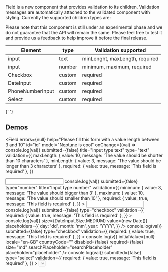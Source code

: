 
Field is a new component that provides validation to its children. Validation messages are automatically
attached to the validated component with styling. Currently the supported children types are:

<Alert type={Alert.Type.WARNING}>
  Please note that this component is still under an experimental phase and we do not guarantee that
  the API will remain the same. Please feel free to test it and provide us a feedback to help
  improve it before the final release.
</Alert>

<table className="docs-table table">
  <thead>
    <tr>
      <th>Element</th>
      <th>type</th>
      <th>Validation supported</th>
    </tr>
  </thead>
  <tbody>
    <tr>
      <td>input</td>
      <td>text</td>
      <td>minLenght, maxLength, required</td>
    </tr>
    <tr>
      <td>input</td>
      <td> number</td>
      <td>minimum, maximum, required</td>
    </tr>
    <tr>
      <td>Checkbox</td>
      <td>custom</td>
      <td>required</td>
    </tr>
    <tr>
      <td>DateInput</td>
      <td>custom</td>
      <td>required</td>
    </tr>
    <tr>
      <td>PhoneNumberInput</td>
      <td>custom</td>
      <td>required</td>
    </tr>
    <tr>
      <td>Select</td>
      <td>custom</td>
      <td>required</td>
    </tr>
  </tbody>
</table>
<LiveEditorBlock code={code} scope={{ Field }} />
<GeneratePropsTable componentName="Field" />{' '}

## Demos

<Field
  errors={null}
  help="Please fill this form with a value length between 3 and 10"
  id="id"
  model="Neptune is cool"
  onChange={(val) => console.log(val)}
  submitted={false}
  title="Input type text"
  type="text"
  validation={{
    maxLength: { value: 10, message: 'The value should be shorter than 10 characters' },
    minLength: { value: 3, message: 'The value should be longer than 3 characters' },
    required: { value: true, message: 'This field is required' },
  }}
>
  <input type="text" className="form-control" />
</Field>
<Field
  errors={null}
  help="Please fill this form with a value between 3 and 10"
  id="id"
  model={null}
  onChange={(val) => console.log(val)}
  submitted={false}
  type="number"
  title="Input type number"
  validation={{
    minimum: { value: 3, message: 'The value should bigger than 3' },
    maximum: { value: 10, message: 'The value should smaller than 10' },
    required: { value: true, message: 'This field is required' },
  }}
>
  <input type="number" className="form-control" />
</Field>
<Field
  errors={null}
  help="Please insert a date."
  id="id"
  title="Date Input field"
  model={null}
  onChange={(val) => console.log(val)}
  submitted={false}
  type="checkbox"
  validation={{
    required: { value: true, message: 'This field is required' },
  }}
>
  <DateInput
    onChange={(val) => console.log(val)}
    size={DateInput.Size.MEDIUM}
    value={new Date()}
    placeholders={{
      day: 'dd',
      month: 'mm',
      year: 'YYYY',
    }}
  />
</Field>
<Field
  errors={null}
  help="Please insert a phone number."
  id="id"
  title="Phone Number Input field"
  model={null}
  onChange={(val) => console.log(val)}
  submitted={false}
  type="checkbox"
  validation={{
    required: { value: true, message: 'This field is required' },
  }}
>
  <PhoneNumberInput
    onChange={(v) => console.log(v)}
    initialValue={null}
    locale="en-GB"
    countryCode=""
    disabled={false}
    required={false}
    size="md"
    searchPlaceholder="searchPlaceholder"
    placeholder="placeholder"
  />
</Field>
<Field
  errors={null}
  help="Please select an option."
  id="id"
  title="Select Input field"
  model={{ value: null, label: '' }}
  onChange={(val) => console.log(val)}
  submitted={false}
  type="select"
  validation={{
    required: { value: true, message: 'This field is required' },
  }}
>
  <Select
    size="md"
    placeholder="Placeholder"
    dropdownRight="xs"
    dropdownWidth="lg"
    inverse={false}
    block
    disabled={false}
    required={false}
    searchPlaceholder="Search placeholder"
    dropdownUp={false}
    search
    options={[
      { header: 'Basic' },
      { value: null, label: '' },
      { value: 0, label: 'A thing', note: 'with a note' },
      { value: 1, label: 'Another thing', secondary: 'with secondary text this time' },
      { value: 2, label: 'A disabled thing', disabled: true },
    ]}
  />
</Field>
<Field
  errors={null}
  help="Please check to accept the Neptune Web conditions."
  id="id"
  model={null}
  onChange={(val) => console.log(val)}
  submitted={false}
  type="checkbox"
  validation={{
    required: { value: true, message: 'This field is required' },
  }}
>
  <Checkbox label="label" onChange={(val) => console.log(val)} checked={false} />
</Field>

  name: `Field`,
};
